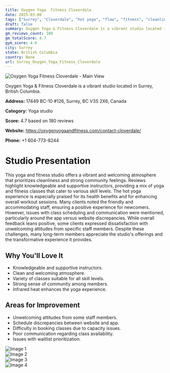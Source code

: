 ```yaml
---
title: Oxygen Yoga  Fitness Cloverdale
date: 2025-03-08
tags: ["Surrey", "Cloverdale", "hot yoga", "flow", "fitness", "cleanliness", "community", "Surrey"]  
draft: false
summary: Oxygen Yoga & Fitness Cloverdale is a vibrant studio located in Surrey, British Columbia.
gm_reviews_count: 180
gm_totalScore: 4.7
gym_score: 4.6
city: Surrey
state: British Columbia
country: None
url: Surrey_Oxygen_Yoga_Fitness_Cloverdale
---
```


<div className="aspect-[16/9] relative my-8">
  <img 
    src="https://lh5.googleusercontent.com/p/AF1QipPy9HJuKnlgmNNTtddgyyPM9ijQ11Qrog-HY3dZ=w1920-h1080-k-no"
    alt="Oxygen Yoga  Fitness Cloverdale - Main View"
    className="object-cover absolute inset-0 w-full h-full rounded-lg"
  />
</div>

Oxygen Yoga & Fitness Cloverdale is a vibrant studio located in Surrey, British Columbia.

**Address:** 17449 BC-10 #126, Surrey, BC V3S 2X6, Canada

**Category:** Yoga studio

**Score:** 4.7 based on 180 reviews

**Website:** https://oxygenyogaandfitness.com/contact-cloverdale/

**Phone:** +1 604-773-8244

# Studio Presentation

This yoga and fitness studio offers a vibrant and welcoming atmosphere that prioritizes cleanliness and strong community feelings. Reviews highlight knowledgeable and supportive instructors, providing a mix of yoga and fitness classes that cater to various skill levels. The hot yoga experience is especially praised for its health benefits and for enhancing overall workout sessions. Many clients noted the friendly and accommodating staff, ensuring a positive experience for newcomers. However, issues with class scheduling and communication were mentioned, particularly around the app versus website discrepancies. While overall feedback leans positive, some clients expressed dissatisfaction with unwelcoming attitudes from specific staff members. Despite these challenges, many long-term members appreciate the studio's offerings and the transformative experience it provides.

## Why You'll Love It

- Knowledgeable and supportive instructors.
- Clean and welcoming atmosphere.
- Variety of classes suitable for all skill levels.
- Strong sense of community among members.
- Infrared heat enhances the yoga experience.

## Areas for Improvement

- Unwelcoming attitudes from some staff members.
- Schedule discrepancies between website and app.
- Difficulty in booking classes due to capacity issues.
- Poor communication regarding class availability.
- Issues with waitlist prioritization.

<div className="grid grid-cols-1 xl:grid-cols-2 gap-4 my-8">
<div className="aspect-[4/3] relative"><img src="https://lh3.googleusercontent.com/p/AF1QipNm6RhhpeqGvM9JIgzBDyK3N4N6ikNIsIoSOskf=w1920-h1080-k-no" alt="Image 1" className="object-cover absolute inset-0 w-full h-full rounded-lg" /></div>
<div className="aspect-[4/3] relative"><img src="https://lh5.googleusercontent.com/p/AF1QipMQ8E-4rSLaSpsrcjmvHzkyoktUY7X_cQpsAuHt=w1920-h1080-k-no" alt="Image 2" className="object-cover absolute inset-0 w-full h-full rounded-lg" /></div>
<div className="aspect-[4/3] relative"><img src="https://lh5.googleusercontent.com/p/AF1QipPYi4t0sv1wWkIdBqtaAG8pxdPRy4LSMYQf6haH=w1920-h1080-k-no" alt="Image 3" className="object-cover absolute inset-0 w-full h-full rounded-lg" /></div>
<div className="aspect-[4/3] relative"><img src="https://lh5.googleusercontent.com/p/AF1QipNdOI8lWzI-xp6I-GO9eLOYtZc_VMESsshQYdAK=w1920-h1080-k-no" alt="Image 4" className="object-cover absolute inset-0 w-full h-full rounded-lg" /></div>
</div>